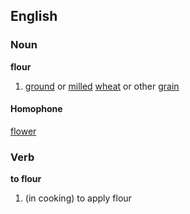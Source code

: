 ==English==
===Noun===
'''flour'''
#[[ground]] or [[milled]] [[wheat]] or other [[grain]]

====Homophone====
[[flower]]

===Verb===
'''to flour'''
#(in cooking) to apply flour